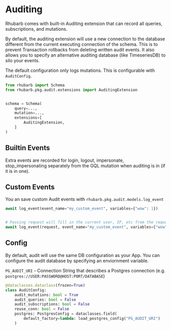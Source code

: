 # Auditing

Rhubarb comes with built-in Auditing extension that can record all queries, subscriptions, and mutations.

By default, the auditing extension will use a new connection to the database different from the current executing connection of the schema. This is to prevent Transaction rollbacks from deleting written audit events. It also allows you to specify an alternative auditing database (like TimeseriesDB) to silo your events.

The default configuration only logs mutations. This is configurable with `AuditConfig`.


```python
from rhubarb import Schema
from rhubarb.pkg.audit.extensions import AuditingExtension


schema = Schema(
    query=...,
    mutation=...,
    extensions=[
        AuditingExtension,
    ]
)
```

## Builtin Events

Extra events are recorded for login, logout, impersonate, stop_impersonating separately from the GQL mutation when auditing is in (if it is in one).

## Custom Events

You an save custom Audit events with `rhubarb.pkg.audit.models.log_event`

```python
await log_event(event_name="my_custom_event", variables={"wow": 1})


# Passing request will fill in the current user, IP, etc from the request object.
await log_event(request, event_name="my_custom_event", variables={"wow": 1})
```

## Config

By default, audit will use the same DB configuration as your App. You can configure the audit database by specifying an enviornment variable.

`PG_AUDIT_URI` - Connection String that describes a Postgres connection (e.g. `postgres://USER:PASSWORD@HOST:PORT/DATABASE`)

```python
@dataclasses.dataclass(frozen=True)
class AuditConfig:
    audit_mutations: bool = True
    audit_queries: bool = False
    audit_subscriptions: bool = False
    reuse_conn: bool = False
    postgres: PostgresConfig = dataclasses.field(
        default_factory=lambda: load_postgres_config("PG_AUDIT_URI")
    )
```